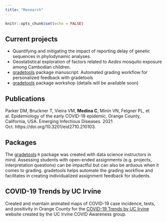 ```yaml
---
title: "Research"
---
```


```r
knitr::opts_chunk$set(echo = FALSE)
```

## Current projects  
- Quantifying and mitigating the impact of reporting delay of genetic sequences in phylodynamic analyses.  
- Geostatistical exploration of factors related to *Aedes* mosquito exposure among Cambodian children.
- [gradetools](https://federicazoe.github.io/gradetools/) package manuscript: Automated grading workflow for personalized feedback with gradetools
- [gradetools](https://federicazoe.github.io/gradetools/) package workshop (details will be available soon)

## Publications
Parker DM, Bruckner T, Vieira VM, **Medina C**, Minin VN, Felgner PL, et al. Epidemiology of the early COVID-19 epidemic, Orange County, California, USA. Emerging Infectious Diseases. 2021 Oct. https://doi.org/10.3201/eid2710.210103.

## Packages  
The [gradetools](https://federicazoe.github.io/gradetools/) `R` package was created with data science instructors in mind. Assessing students with open-ended assignments (e.g. projects, interpretation questions) can be impactful but can also be arduous when it comes to grading. gradetools helps automate the grading workflow and facilitates in creating individualized assignment feedback for students. 

## COVID-19 Trends by UC Irvine  
Created and maintain animated maps of COVID-19 case incidence, tests, and positivity in Orange County for the [COVID-19 Trends by UC Irvine](https://www.stat.uci.edu/covid19/) website created by the UC Irvine COVID Awareness group.